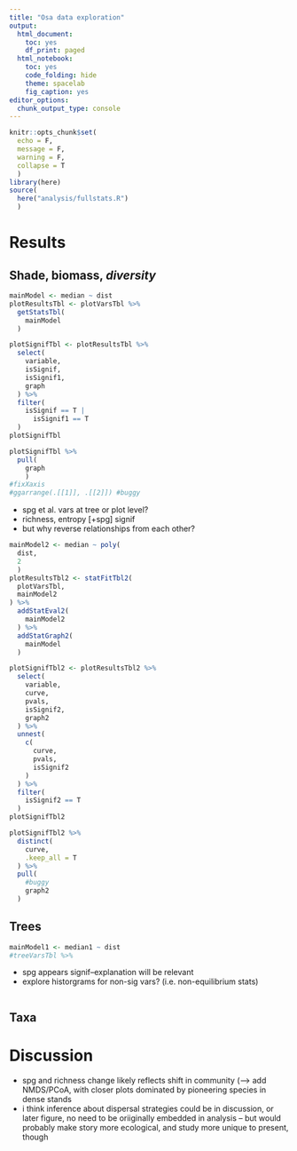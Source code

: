 ```yaml
---
title: "Osa data exploration"
output:
  html_document:
    toc: yes
    df_print: paged
  html_notebook:
    toc: yes
    code_folding: hide
    theme: spacelab
    fig_caption: yes
editor_options:
  chunk_output_type: console
---
```


```r
knitr::opts_chunk$set(
  echo = F,
  message = F,
  warning = F,
  collapse = T
  )
library(here)
source(
  here("analysis/fullstats.R")
  )
```

# Results

## Shade, biomass, *diversity*

```r
mainModel <- median ~ dist
plotResultsTbl <- plotVarsTbl %>%
  getStatsTbl(
    mainModel
  )
```


```r
plotSignifTbl <- plotResultsTbl %>%
  select(
    variable,
    isSignif,
    isSignif1,
    graph
  ) %>%
  filter(
    isSignif == T |
      isSignif1 == T
  )
plotSignifTbl
```

```r
plotSignifTbl %>%
  pull(
    graph
    )
#fixXaxis
#ggarrange(.[[1]], .[[2]]) #buggy
```


-   spg et al. vars at tree or plot level?
-   richness, entropy [+spg] signif
- but why reverse relationships from each other?

```r
mainModel2 <- median ~ poly(
  dist,
  2
  )
plotResultsTbl2 <- statFitTbl2(
  plotVarsTbl,
  mainModel2
) %>%
  addStatEval2(
    mainModel2
  ) %>%
  addStatGraph2(
    mainModel
  )
```

```r
plotSignifTbl2 <- plotResultsTbl2 %>%
  select(
    variable,
    curve,
    pvals,
    isSignif2,
    graph2
  ) %>%
  unnest(
    c(
      curve,
      pvals,
      isSignif2
    )
  ) %>%
  filter(
    isSignif2 == T
  )
plotSignifTbl2
```

```r
plotSignifTbl2 %>%
  distinct(
    curve,
    .keep_all = T
  ) %>%
  pull(
    #buggy
    graph2
  )
```



## Trees

```r
mainModel1 <- median1 ~ dist
#treeVarsTbl %>%
```

-   spg appears signif--explanation will be relevant
-   explore historgrams for non-sig vars? (i.e. non-equilibrium stats)

```r

```


## Taxa


# Discussion

-   spg and richness change likely reflects shift in community (--\> add NMDS/PCoA, with closer plots dominated by pioneering species in dense stands
-   i think inference about dispersal strategies could be in discussion, or later figure, no need to be oriiginally embedded in analysis -- but would probably make story more ecological, and study more unique to present, though
